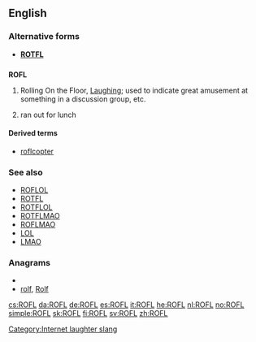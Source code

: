 ==English==

===Alternative forms===
* '''[[ROTFL]]'''

==={{initialism}}===
'''ROFL'''

# {{context|internet slang}} Rolling On the Floor, [[Laugh]]ing; used to indicate great amusement at something in a discussion group, etc.
# {{context|rare|dated}} ran out for lunch

====Derived terms====
* [[roflcopter]]

===See also===
* [[ROFLOL]]
* [[ROTFL]]
* [[ROTFLOL]]
* [[ROTFLMAO]]
* [[ROFLMAO]]
* [[LOL]]
* [[LMAO]]

===Anagrams===
* {{alphagram|[[flor#English|flor]]}} 
* [[rolf#English|rolf]], [[Rolf#English|Rolf]]


[[Category:Internet laughter slang]]

[[cs:ROFL]]
[[da:ROFL]]
[[de:ROFL]]
[[es:ROFL]]
[[it:ROFL]]
[[he:ROFL]]
[[nl:ROFL]]
[[no:ROFL]]
[[simple:ROFL]]
[[sk:ROFL]]
[[fi:ROFL]]
[[sv:ROFL]]
[[zh:ROFL]]